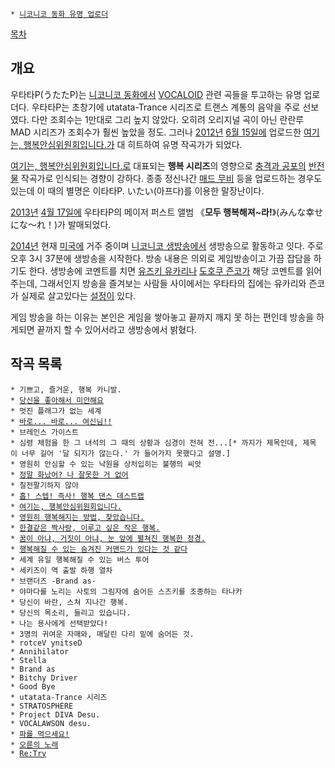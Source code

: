  * [[니코니코 동화 유명 업로더]]

[[목차]]

== 개요 ==
우타타P(うたたP)는 [[니코니코 동화]]에서 [[VOCALOID]] 관련 곡들을 투고하는 유명 업로더다. 우타타P는 초창기에 utatata-Trance 시리즈로 트랜스 계통의 음악을 주로 선보였다. 다만 조회수는 1만대로 그리 높지 않았다. 오히려 오리지널 곡이 아닌 란란루 MAD 시리즈가 조회수가 훨씬 높았을 정도. 그러나 [[2012년]] [[6월 15일]]에 업로드한 [[여기는, 행복안심위원회입니다.]]가 대 히트하여 유명 작곡가가 되었다.

[[여기는, 행복안심위원회입니다.]]로 대표되는 '''행복 시리즈'''의 영향으로 [[충격과 공포]]의 [[반전]]물 작곡가로 인식되는 경향이 강하다. 종종 정신나간 [[매드 무비]] 등을 업로드하는 경우도 있는데 이 때의 별명은 이타타P. いたい(아프다)를 이용한 말장난이다.

[[2013년]] [[4월 17일]]에 우타타P의 메이저 퍼스트 앨범 《'''모두 행복해져~라!'''》(みんな幸せにな～れ！)가 발매되었다.

[[2014년]] 현재 [[미국]]에 거주 중이며 [[니코니코 생방송]]에서 생방송으로 활동하고 잇다. 주로 오후 3시 37분에 생방송을 시작한다. 방송 내용은 의외로 게임방송이고 가끔 잡담을 하기도 한다. 생방송에 코멘트를 치면 [[유즈키 유카리]]나 [[도호쿠 즌코]]가 해당 코멘트를 읽어주는데, 그래서인지 방송을 즐겨보는 사람들 사이에서는 우타타의 집에는 유카리와 즌코가 실제로 살고있다는 [[설정]]이 있다.

게임 방송을 하는 이유는 본인은 게임을 쌓아놓고 끝까지 깨지 못 하는 편인데 방송을 하게되면 끝까지 할 수 있어서라고 생방송에서 밝혔다.

== 작곡 목록 ==
 * 기쁘고, 즐거운, 행복 카니발.
 * [[당신을 좋아해서 미안해요]]
 * 멋진 플래그가 없는 세계
 * [[바로... 바로... 여신님!!]]
 * 브레인스 가이스트
 * 심령 체험을 한 그 녀석의 그 때의 상황과 심경이 전혀 전...[* 까지가 제목인데, 제목이 너무 길어 '달 되지가 않는다.' 가 들어가지 못했다고 설명.]
 * 영원히 안심할 수 있는 낙원을 상처입히는 불행의 씨앗
 * [[정말 화났어%3F 나 잘못한 거 없어|정말 화났어? 나 잘못한 거 없어]]
 * 칠전팔기하지 않아
 * [[홉! 스텝! 즉사! 행복 댄스 데스트랩]]
 * [[여기는, 행복안심위원회입니다.]]
 * [[영원히 행복해지는 방법, 찾았습니다.]]
 * [[한결같은 짝사랑, 이루고 싶은 작은 행복.]]
 * [[꿈이 아냐, 거짓이 아냐, 눈 앞에 펼쳐진 행복한 정경.]]
 * [[행복해질 수 있는 숨겨진 커맨드가 있다는 것 같다]]
 * 세계 유일 행복해질 수 있는 버스 투어
 * 세키즈이 역 출발 하행 열차
 * 브랜더즈 -Brand as-
 * 야마다를 노리는 사토의 그림자에 숨어든 스즈키를 조종하는 타나카
 * 당신이 바란, 스쳐 지나간 행복.
 * 당신의 목소리, 들리고 있습니다.
 * 나는 용사에게 선택받았다!
 * 3명의 귀여운 자매와, 매달린 다리 밑에 숨어든 것.
 * rotceV ynitseD
 * Annihilator
 * Stella
 * Brand as
 * Bitchy Driver
 * Good Bye
 * utatata-Trance 시리즈
 * STRATOSPHERE
 * Project DIVA Desu.
 * VOCALAWSON desu.
 * [http://www.nicovideo.jp/watch/sm2110209 파를 먹으세요!]
 * [http://www.nicovideo.jp/watch/sm3780170 오륜의 노래]
 * [http://www.nicovideo.jp/watch/sm16927894 Re:Try]

